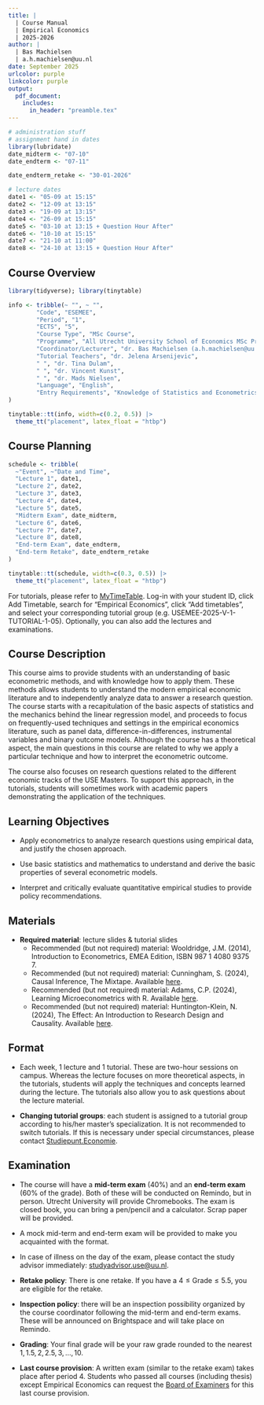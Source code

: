 ```yaml
---
title: | 
  | Course Manual
  | Empirical Economics
  | 2025-2026
author: |
  | Bas Machielsen
  | a.h.machielsen@uu.nl
date: September 2025
urlcolor: purple
linkcolor: purple
output: 
  pdf_document:
    includes:
      in_header: "preamble.tex"
---
```



```r
# administration stuff
# assignment hand in dates
library(lubridate)
date_midterm <- "07-10"
date_endterm <- "07-11"

date_endterm_retake <- "30-01-2026"

# lecture dates
date1 <- "05-09 at 15:15"
date2 <- "12-09 at 13:15"
date3 <- "19-09 at 13:15"
date4 <- "26-09 at 15:15"
date5 <- "03-10 at 13:15 + Question Hour After"
date6 <- "10-10 at 15:15"
date7 <- "21-10 at 11:00"
date8 <- "24-10 at 13:15 + Question Hour After"
```

## Course Overview

```r
library(tidyverse); library(tinytable)

info <- tribble(~ "", ~ "", 
        "Code", "ESEMEE",
        "Period", "1",
        "ECTS", "5", 
        "Course Type", "MSc Course",
        "Programme", "All Utrecht University School of Economics MSc Programs",
        "Coordinator/Lecturer", "dr. Bas Machielsen (a.h.machielsen@uu.nl)",
        "Tutorial Teachers", "dr. Jelena Arsenijevic",
        " ", "dr. Tina Dulam",
        " ", "dr. Vincent Kunst",
        " ", "dr. Mads Nielsen",
        "Language", "English",
        "Entry Requirements", "Knowledge of Statistics and Econometrics (Bachelor level); alternatively, attendance at the UU Summer School."
)

tinytable::tt(info, width=c(0.2, 0.5)) |>
  theme_tt("placement", latex_float = "htbp")

```

## Course Planning

```r
schedule <- tribble(
  ~"Event", ~"Date and Time",
  "Lecture 1", date1,
  "Lecture 2", date2,
  "Lecture 3", date3,
  "Lecture 4", date4,
  "Lecture 5", date5,
  "Midterm Exam", date_midterm,
  "Lecture 6", date6,
  "Lecture 7", date7,
  "Lecture 8", date8,
  "End-term Exam", date_endterm,
  "End-term Retake", date_endterm_retake
)

tinytable::tt(schedule, width=c(0.3, 0.5)) |>
  theme_tt("placement", latex_float = "htbp")
```

For tutorials, please refer to [MyTimeTable](mytimetable.uu.nl). Log-in with your student ID, click Add Timetable, search for "Empirical Economics", click "Add timetables", and select your corresponding tutorial group (e.g. USEMEE-2025-V-1-TUTORIAL-1-05). Optionally, you can also add the lectures and examinations. 

## Course Description

This course aims to provide students with an understanding of basic econometric methods, and with knowledge how to apply them. These methods allows students to understand the modern empirical economic literature and to independently analyze data to answer a research question. The course starts with a recapitulation of the basic aspects of statistics and the mechanics behind the linear regression model, and proceeds to focus on frequently-used techniques and settings in the empirical economics literature, such as panel data, difference-in-differences, instrumental variables and binary outcome models. Although the course has a theoretical aspect, the main questions in this course are related to why we apply a particular technique and how to interpret the econometric outcome. 

The course also focuses on research questions related to the different economic tracks of the USE Masters. To support this approach, in the tutorials, students will sometimes work with academic papers demonstrating the application of the techniques. 


## Learning Objectives

- Apply econometrics to analyze research questions using empirical data, and justify the chosen approach.

- Use basic statistics and mathematics to understand and derive the basic properties of several econometric models.

- Interpret and critically evaluate quantitative empirical studies to provide policy recommendations.


## Materials 

- **Required material**: lecture slides & tutorial slides
  - Recommended (but not required) material: Wooldridge, J.M. (2014), Introduction to Econometrics, EMEA Edition, ISBN 987 1 4080 9375 7.
  - Recommended (but not required) material: Cunningham, S. (2024), Causal Inference, The Mixtape. Available [here](https://mixtape.scunning.com/).
  - Recommended (but not required) material: Adams, C.P. (2024), Learning Microeconometrics with R. Available [here](https://sites.google.com/view/microeconometricswithr/bookdown).
  - Recommended (but not required) material: Huntington-Klein, N. (2024), The Effect: An Introduction to Research Design and Causality. Available [here](https://theeffectbook.net/index.html).
  

## Format

- Each week, 1 lecture and 1 tutorial. These are two-hour sessions on campus. Whereas the lecture focuses on more theoretical aspects, in the tutorials, students will apply the techniques and concepts learned during the lecture. The tutorials also allow you to ask questions about the lecture material.

- **Changing tutorial groups**: each student is assigned to a tutorial group according to his/her master’s specialization. It is not recommended to switch tutorials. If this is necessary under special circumstances, please contact [Studiepunt.Economie](mailto:studiepunt.economie@uu.nl). 


## Examination

- The course will have a **mid-term exam** (40%) and an **end-term exam** (60% of the grade). Both of these will be conducted on Remindo, but in person. Utrecht University will provide Chromebooks. The exam is closed book, you can bring a pen/pencil and a calculator. Scrap paper will be provided. 
- A mock mid-term and end-term exam will be provided to make you acquainted with the format. 
- In case of illness on the day of the exam, please contact the study advisor immediately: [studyadvisor.use@uu.nl](mailto:studyadvisor.use@uu.nl).

- **Retake policy**: There is one retake. If you have a $4 \leq \text{Grade} \leq 5.5$, you are eligible for the retake. 

- **Inspection policy**: there will be an inspection possibility organized by the course coordinator following the mid-term and end-term exams. These will be announced on Brightspace and will take place on Remindo.

- **Grading**: Your final grade will be your raw grade rounded to the nearest $1,1.5,2,2.5,3,\dots, 10$. 

- **Last course provision**: A written exam (similar to the retake exam) takes place after period 4. Students who passed all courses (including thesis) except Empirical Economics can request the [Board of Examiners](use.examencommissie@uu.nl) for this last course provision.

